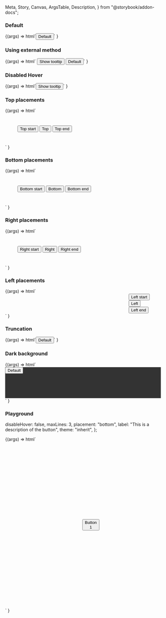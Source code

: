   Meta,
  Story,
  Canvas,
  ArgsTable,
  Description,
} from "@storybook/addon-docs";

<Meta title="Web Components/Tooltip" component="ic-tooltip" />

<Description markdown={readme} />

### Default

<Canvas>
  <Story name="Default" height="100px">
    {(args) =>
      html`<ic-tooltip
        label="This is a description of the button"
        target="test-button-default"
        id="ic-tooltip-test-button-default"
        ><button
          id="test-button-default"
          aria-describedby="ic-tooltip-test-button-default"
        >
          Default
        </button></ic-tooltip
      >`
    }
  </Story>
</Canvas>

### Using external method

<Canvas>
  <Story name="Using external method" height="100px">
    {(args) =>
      html`<script>
          let display = true;
          document
            .querySelector("#clickMe")
            .addEventListener("click", handleDisplay);
          const tooltip = document.querySelector("ic-tooltip");
          function handleDisplay() {
            tooltip.displayTooltip(display, display);
            display = !display;
          }
        </script>
        <button id="clickMe">Show tooltip</button>
        <ic-tooltip
          label="This is a description of the button"
          target="test-button-default"
          id="ic-tooltip-test-button-default"
          ><button
            id="test-button-default"
            aria-describedby="ic-tooltip-test-button-default"
          >
            Default
          </button></ic-tooltip
        >`
    }
  </Story>
</Canvas>

### Disabled Hover

<Canvas>
  <Story name="Disabled Hover" height="100px">
    {(args) =>
      html`<ic-tooltip
        label="This shows 'Code' has been copied"
        target="test-button-disable-hover"
        id="ic-tooltip-test-button-disable-hover"
        disable-hover="true"
        ><button
          id="test-button-disable-hover"
          aria-labelledby="ic-tooltip-test-button-disable-hover"
          onclick="navigator.clipboard.writeText('Code')"
        >
          Show tooltip
        </button></ic-tooltip
      >`
    }
  </Story>
</Canvas>

### Top placements

<Canvas>
  <Story name="Top placements">
    {(args) =>
      html` <div style="margin: 40px">
        <ic-tooltip
          placement="top-start"
          label="This is a description of the button"
          id="ic-tooltip-test-button-top-start"
          target="test-button-top-start"
        >
          <button
            id="test-button-top-start"
            aria-describedby="ic-tooltip-test-button-top-start"
          >
            Top start
          </button>
        </ic-tooltip>
        <ic-tooltip
          placement="top"
          label="This is a description of the button"
          id="ic-tooltip-test-button-top"
          target="test-button-top"
        >
          <button
            id="test-button-top"
            aria-describedby="ic-tooltip-test-button-top"
          >
            Top
          </button>
        </ic-tooltip>
        <ic-tooltip
          placement="top-end"
          label="This is a description of the button"
          id="ic-tooltip-test-button-top-end"
          target="test-button-top-end"
        >
          <button
            id="test-button-top-end"
            aria-describedby="ic-tooltip-test-button-top-end"
          >
            Top end
          </button></ic-tooltip
        >
      </div>`
    }
  </Story>
</Canvas>

### Bottom placements

<Canvas>
  <Story name="Bottom placements">
    {(args) =>
      html` <div style="margin: 40px">
        <ic-tooltip
          placement="bottom-start"
          label="This is a description of the button"
          id="ic-tooltip-test-button-bottom-start"
          target="test-button-bottom-start"
        >
          <button
            id="test-button-bottom-start"
            aria-describedby="ic-tooltip-test-button-bottom-start"
          >
            Bottom start
          </button>
        </ic-tooltip>
        <ic-tooltip
          placement="bottom"
          label="This is a description of the button"
          id="ic-tooltip-test-button-bottom"
          target="test-button-bottom"
        >
          <button
            id="test-button-bottom"
            aria-describedby="ic-tooltip-test-button-bottom"
          >
            Bottom
          </button>
        </ic-tooltip>
        <ic-tooltip
          placement="bottom-end"
          label="This is a description of the button"
          id="ic-tooltip-test-button-bottom-end"
          target="test-button-bottom-end"
        >
          <button
            id="test-button-bottom-end"
            aria-describedby="ic-tooltip-test-button-bottom-end"
          >
            Bottom end
          </button></ic-tooltip
        >
      </div>`
    }
  </Story>
</Canvas>

### Right placements

<Canvas>
  <Story name="Right placements">
    {(args) =>
      html` <div style="margin: 40px">
        <ic-tooltip
          placement="right-start"
          label="This is a description of the button"
          id="ic-tooltip-test-button-right-start"
          target="test-button-right-start"
        >
          <button
            id="test-button-right-start"
            aria-describedby="ic-tooltip-test-button-right-start"
          >
            Right start
          </button>
        </ic-tooltip>
        <ic-tooltip
          placement="right"
          label="This is a description of the button"
          id="ic-tooltip-test-button-right"
          target="test-button-right"
        >
          <button
            id="test-button-right"
            aria-describedby="ic-tooltip-test-button-right"
          >
            Right
          </button>
        </ic-tooltip>
        <ic-tooltip
          placement="right-end"
          label="This is a description of the button"
          id="ic-tooltip-test-button-right-end"
          target="test-button-right-end"
        >
          <button
            id="test-button-right-end"
            aria-describedby="ic-tooltip-test-button-right-end"
          >
            Right end
          </button></ic-tooltip
        >
      </div>`
    }
  </Story>
</Canvas>

### Left placements

<Canvas>
  <Story name="Left placements">
    {(args) =>
      html` <div style="margin-left: 400px">
        <ic-tooltip
          placement="left-start"
          label="This is a description of the button"
          id="ic-tooltip-test-button-left-start"
          target="test-button-left-start"
        >
          <button
            id="test-button-left-start"
            aria-describedby="ic-tooltip-test-button-left-start"
          >
            Left start
          </button>
        </ic-tooltip>
        <ic-tooltip
          placement="left"
          label="This is a description of the button"
          id="ic-tooltip-test-button-left"
          target="test-button-left"
        >
          <button
            id="test-button-left"
            aria-describedby="ic-tooltip-test-button-left"
          >
            Left
          </button>
        </ic-tooltip>
        <ic-tooltip
          placement="left-end"
          label="This is a description of the button"
          id="ic-tooltip-test-button-left-end"
          target="test-button-left-end"
        >
          <button
            id="test-button-left-end"
            aria-describedby="ic-tooltip-test-button-left-end"
          >
            Left end
          </button></ic-tooltip
        >
      </div>`
    }
  </Story>
</Canvas>

### Truncation

<Canvas>
  <Story name="Truncation" height="100px">
    {(args) =>
      html`<ic-tooltip
        label="This is a body of text that is truncated to three lines within a tooltip. It has been truncated based on the max-lines property. The number of lines in the text is clamped to the number passed through the max-lines property."
        target="test-button-truncation"
        max-lines="3"
        id="ic-tooltip-test-button-truncation"
        ><button
          id="test-button-truncation"
          aria-describedby="ic-tooltip-test-button-truncation"
        >
          Default
        </button></ic-tooltip
      >`
    }
  </Story>
</Canvas>

### Dark background

<Canvas>
  <Story name="Dark background">
    {(args) =>
      html`<div style="height: 100px;background-color:#333333;">
        <ic-tooltip
          label="This is a description of the button"
          id="ic-tooltip-test-button-dark"
          target="test-button-dark"
        >
          <button
            id="test-button-dark"
            aria-describedby="ic-tooltip-test-button-dark"
          >
            Default
          </button>
        </ic-tooltip>
      </div>`
    }
  </Story>
</Canvas>

### Playground

  disableHover: false,
  maxLines: 3,
  placement: "bottom",
  label: "This is a description of the button",
  theme: "inherit",
};

<Canvas>
  <Story
    args={defaultArgs}
    argTypes={{
      placement: {
        options: [
          "bottom",
          "top-start",
          "top",
          "top-end",
          "right-start",
          "right",
          "right-end",
          "bottom-end",
          "bottom-start",
          "left-end",
          "left",
          "left-start",
        ],
        control: { type: "select" },
      },
      theme: {
        options: ["inherit", "light", "dark"],
        control: { type: "inline-radio" },
      },
    }}
    name="Playground"
  >
    {(args) =>
      html`<div style="margin: 250px">
        <ic-tooltip
          label=${args.label}
          placement=${args.placement}
          max-lines=${args.maxLines}
          disable-hover=${args.disableHover}
          id="ic-tooltip-test-button-default"
          target="button-id"
          theme=${args.theme}
        >
          <button
            id="button-id"
            aria-describedby="ic-tooltip-test-button-default"
          >
            Button 1
          </button>
        </ic-tooltip>
      </div> `
    }
  </Story>
</Canvas>
